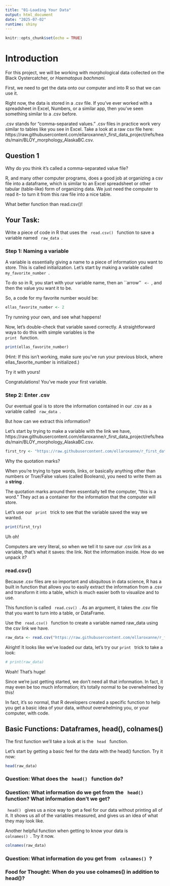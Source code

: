```yaml
---
title: "01-Loading Your Data"
output: html_document
date: "2025-07-02"
runtime: shiny
---
```


```r
knitr::opts_chunk$set(echo = TRUE)
```

# Introduction

For this project, we will be working with morphological data collected on the Black Oystercatcher, or <i>Haematopus bachmani. </i>

First, we need to get the data onto our computer and into R so that we can use it. 

Right now, the data is stored in a .csv file. If you've ever worked with a spreadsheet in Excel, Numbers, or a similar app, then you've seen something similar to a .csv before. 

.csv stands for "comma-separated values." .csv files in practice work very similar to tables like you see in Excel. 
<!-- Make this link nice and clickable- maybe even a big button -->
Take a look at a raw csv file here: https://raw.githubusercontent.com/ellaroxanne/r_first_data_project/refs/heads/main/BLOY_morphology_AlaskaBC.csv. 

## Question 1 
Why do you think it's called a comma-separated value file? 

<!-- Text box to answer-->

R, and many other computer programs, does a good job at organizing a csv file into a dataframe, which is similar to an Excel spreadsheet or other tabular (table-like) form of organizing data. We just need the computer to read it-- to turn it from this raw file into a nice table. 

What better function than read.csv()!

## Your Task: 
Write a piece of code in R that uses the <code> read.csv() </code> function to save a variable named <code> raw_data </code>. 

### Step 1: Naming a variable

A variable is essentially giving a name to a piece of information you want to store. This is called initialization. 
Let's start by making a variable called <code> my_favorite_number </code>. 

To do so in R, you start with your variable name, then an ``arrow'' <code> <- </code>, and then the value you want it to be. 

So, a code for my favorite number would be:

```r
ellas_favorite_number <- 2
```


Try running your own, and see what happens!

<!-- Space for user to try one -->

Now, let's double-check that variable saved correctly. 
A straightforward waya to do this with simple variables is the <code> print </code> function.

```r
print(ellas_favorite_number)
```
(Hint: If this isn't working, make sure you've run your previous block, where ellas_favorite_number is initialized.)

Try it with yours!

<!-- Space for user to write "print(my_favorite_number)"-->

<!-- Exercise with a string?-->

Congratulations! You've made your first variable. 

### Step 2: Enter .csv

Our eventual goal is to store the information contained in our .csv as a variable called <code> raw_data </code>.

But how can we extract this information? 

Let's start by trying to make a variable with the link we have, https://raw.githubusercontent.com/ellaroxanne/r_first_data_project/refs/heads/main/BLOY_morphology_AlaskaBC.csv. 

<!-- Have them copy this code, that's down below-->

```r
first_try <- "https://raw.githubusercontent.com/ellaroxanne/r_first_data_project/refs/heads/main/BLOY_morphology_AlaskaBC.csv"
```

Why the quotation marks? 

When you're trying to type words, links, or basically anything other than numbers or True/False values (called Booleans), you need to write them as a <b> string </b>. 

The quotation marks around them essentially tell the computer, "this is a word." They act as a container for the information that the computer will store. 

Let's use our <code> print </code> trick to see that the variable saved the way we wanted.

```r
print(first_try)
```

Uh oh! 

Computers are very literal, so when we tell it to save our .csv link as a variable, that's what it saves: the link. Not the information inside. How do we unpack it? 

### read.csv()

Because .csv files are so important and ubiquitous in data science, R has a built in function that allows you to easily extract the information from a .csv and transform it into a table, which is much easier both to visualize and to use. 

This function is called <code> read.csv() </code>. 
As an argument, it takes the .csv file that you want to turn into a table, or DataFrame. 

Use the <code> read.csv() </code> function to create a variable named raw_data using the csv link we have. 

<!-- This is our answer code; I want an interactive code box where they can try. The answer is revealed on the end or if they need a hint-->

```r
raw_data <- read.csv("https://raw.githubusercontent.com/ellaroxanne/r_first_data_project/refs/heads/main/BLOY_morphology_AlaskaBC.csv")
```

Alright! It looks like we've loaded our data, let's try our <code>print </code> trick to take a look:

<!-- Have the user type this 
I have it commented out just bc it's huge in the file -->
```r
# print(raw_data)
```

Woah! That's huge!

Since we're just getting started, we don't need all that information. In fact, it may even be too much information; it's totally normal to be overwhelmed by this!

In fact, it's so normal, that R developers created a specific function to help you get a basic idea of your data, <i> without </i> overwhelming you, or your computer, with code. 

## Basic Functions: Dataframes, head(), colnames()

The first function we'll take a look at is the <code> head </code> function. 

Let's start by getting a basic feel for the data with the head() function. Try it now:

```r
head(raw_data)
```

### Question: What does the <code> head() </code> function do? 
<!-- Answer box; eventual answer will just be "Displays the first six rows". Perhaps we can have a way for the computer to check, or self check-->

### Question: What information do we get from the <code> head() </code> function? What information don't we get? 
<!-- Brainstorming space as well. --> 

<code> head() </code> gives us a nice way to get a feel for our data without printing all of it. 
It shows us all of the variables measured, and gives us an idea of what they may look like. 

<!-- Note to self: perhaps there should be some explanation between variable (c.s.) and variable (stats) -->


Another helpful function when getting to know your data is <code> colnames() </code>. Try it now.

```r
colnames(raw_data)
```

### Question: What information do you get from <code> colnames() </code>? 

<!-- Text box. Eventual answer: a list of each variable that was collected for this data set--> 

### Food for Thought: When do you use colnames() in addition to head()? 

<!-- brainstorming box--> 
